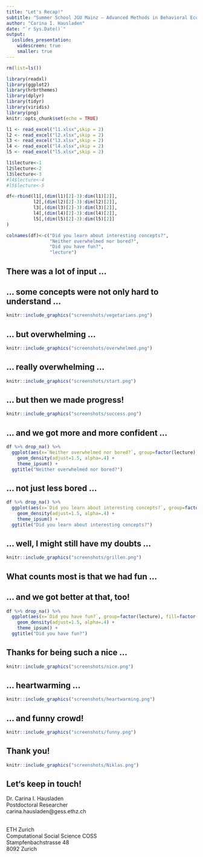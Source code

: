 ```yaml
---
title: "Let's Recap!"
subtitle: "Summer School JGU Mainz — Advanced Methods in Behavioral Economics, 2021"
author: "Carina I. Hausladen"
date: "`r Sys.Date()`"
output:
  ioslides_presentation:
    widescreen: true
    smaller: true
---
```


```r
rm(list=ls())

library(readxl)
library(ggplot2)
library(hrbrthemes)
library(dplyr)
library(tidyr)
library(viridis)
library(png)
knitr::opts_chunk$set(echo = TRUE)

l1 <- read_excel("l1.xlsx",skip = 2)
l2 <- read_excel("l2.xlsx",skip = 2)
l3 <- read_excel("l3.xlsx",skip = 2)
l4 <- read_excel("l4.xlsx",skip = 2)
l5 <- read_excel("l5.xlsx",skip = 2)

l1$lecture<-1
l2$lecture<-2
l3$lecture<-3
#l4$lecture<-4
#l5$lecture<-5

df<-rbind(l1[,(dim(l1)[2]-3):dim(l1)[2]],
          l2[,(dim(l2)[2]-3):dim(l2)[2]],
          l3[,(dim(l3)[2]-3):dim(l3)[2]],
          l4[,(dim(l4)[2]-3):dim(l4)[2]],
          l5[,(dim(l5)[2]-3):dim(l5)[2]]
)

colnames(df)<-c("Did you learn about interesting concepts?",
                "Neither overwhelmed nor bored?",
                "Did you have fun?",
                "lecture")
```

## There was a lot of input ...

## ... some concepts were not only hard to understand ...
```r
knitr::include_graphics("screenshots/vegetarians.png")
```

## ... but overwhelming ...
```r
knitr::include_graphics("screenshots/overwhelmed.png")
```

## ... really overwhelming ...
```r
knitr::include_graphics("screenshots/start.png")
```

## ... but then we made progress!
```r
knitr::include_graphics("screenshots/success.png")
```

## ... and we got more and more confident ...
```r
df %>% drop_na() %>%
  ggplot(aes(x=`Neither overwhelmed nor bored?`, group=factor(lecture), fill=factor(lecture))) +
    geom_density(adjust=1.5, alpha=.4) +
    theme_ipsum() +
  ggtitle("Neither overwhelmed nor bored?")
```

## ... not just less bored ...
```r
df %>% drop_na() %>%
  ggplot(aes(x=`Did you learn about interesting concepts?`, group=factor(lecture), fill=factor(lecture))) +
    geom_density(adjust=1.5, alpha=.4) +
    theme_ipsum() +
  ggtitle("Did you learn about interesting concepts?")
```

## ... well, I might still have my doubts ...
```r
knitr::include_graphics("screenshots/grillen.png")
```

## What counts most is that we had fun ...

## ... and we got better at that, too!
```r
df %>% drop_na() %>%
  ggplot(aes(x=`Did you have fun?`, group=factor(lecture), fill=factor(lecture))) +
    geom_density(adjust=1.5, alpha=.4) +
    theme_ipsum() +
  ggtitle("Did you have fun?")
```

## Thanks for being such a nice ...
```r
knitr::include_graphics("screenshots/nice.png")
```

## ... heartwarming ...
```r
knitr::include_graphics("screenshots/heartwarming.png")
```

## ... and funny crowd!

```r
knitr::include_graphics("screenshots/funny.png")
```

## Thank you!
```r
knitr::include_graphics("screenshots/Niklas.png")
```

## Let‘s keep in touch!
Dr. Carina I. Hausladen <br>
Postdoctoral Researcher <br>
carina.hausladen@gess.ethz.ch <br>
<br>

ETH Zurich <br>
Computational Social Science COSS <br>
Stampfenbachstrasse 48 <br>
8092 Zurich